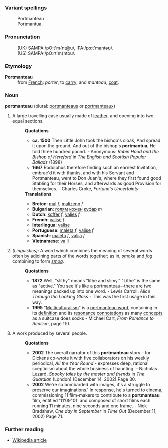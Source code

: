 ===Variant spellings===
:Portmanteau
:Portmantua.

===Pronunciation===
:(UK) SAMPA:/pO:t'm{nt@u/, IPA:/p&#596;:t'mant&#601;&#650;/. 
:(US) SAMPA:/pO:rt'm{ntou/.

===Etymology===
;'''Portmanteau'''
:from [[French]]: ''porter'', to [[carry]]; and ''manteau'', [[coat]].

===Noun===
'''portmanteau''' (plural: [[portmanteaus]] or [[portmanteaux]])

#A large travelling case usually made of [[leather]], and opening into two equal sections.
#:'''Quotations'''
#:* '''ca. 1500''' Then Little John took the bishop's cloak, And spread it upon the ground, And out of the bishop's '''portmantua''', He told three hundred pound. - Anonymous: ''Robin Hood and the Bishop of Hereford'' in ''The English and Scottish Popular Ballads'' (1898)
#:* '''1667''' Rodolphus therefore finding such an earnest Invitation, embrac'd it with thanks, and with his Servant and Portmanteau, went to Don Juan's; where they first found good Stabling for their Horses, and afterwards as good Provision for themselves. - Charles Croke, ''Fortune's Uncertainty''
#:'''Translations'''
#:*'''Breton''': [[mal]] ''f'', [[malizenn]] ''f''
#:*'''Bulgarian''': [[голям]] [[кожен]] [[куфар]] ''m''
#:*'''Dutch''': [[koffer]] ''f'', [[valies]] ''f''
#:*'''French''': [[valise#French|valise]] ''f''
#:*'''Interlingua''': [[valise#Interlingua|valise]]
#:*'''Portuguese''': [[maleta#Portuguese|maleta]] ''f'', [[valise#Portuguese|valise]] ''f''
#:*'''Spanish''': [[maleta#Spanish|maleta]] ''f'', [[valija]] ''f''
#:*'''Vietnamese''': [[va li]]
#''(Linguistics):''  A word which combines the meaning of several words often by adjoining parts of the words together; as in, ''[[smoke]]'' and ''[[fog]]'' combining to form ''[[smog]].'' 
#:'''Quotations'''
#:* '''1872''' Well, "slithy" means "lithe and slimy." "Lithe" is the same as "active." You see it's like a portmanteau--there are two meanings packed up into one word. - Lewis Carroll. ''Alice Through the Looking Glass'' - This was the first usage in this way.
#:* '''1995''' "[[Multiculturalism]]" is a [[portmanteau word]], containing in its [[definition]] and its [[resonance]] [[connotation]]s as many [[concept]]s as a suitcase does socks - Michael Cart, ''From Romance to Realism'', page 110. 
#A work produced by several people.
#:'''Quotations'''
#:* '''2002''' The overall narrator of this '''portmanteau''' story - for Dickens co-wrote it with five collaborators on his weekly periodical, ''All the Year Round'' - expresses deep, rational scepticism about the whole business of haunting. - Nicholas Lezard, ''Spooky tales by the master and friends'' in ''The Guardian'' (London) (December 14, 2002) Page 30.
#:*'''2002''' We're so bombarded with images, it's a struggle to preserve our imaginations.' In response, he's turned to cinema, commissioning 11 film-makers to contribute to a '''portmanteau''' film, entitled '11'09"01' and composed of short films each running 11 minutes, nine seconds and one frame. - Nick Bradshaw, ''One day in September'' in ''Time Out'' (December 11, 2002) Page 71.

=== Further reading ===
* [[w:portmanteau|Wikipedia article]]